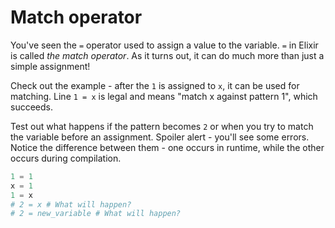 
# Match operator

You've seen the `=` operator used to assign a value to the variable.
`=` in Elixir is called _the match operator_.
As it turns out, it can do much more than just a simple assignment!

Check out the example - after the `1` is assigned to `x`, it can be used for matching.
Line `1 = x` is legal and means "match x against pattern 1", which succeeds.

Test out what happens if the pattern becomes `2` or when you try to match the variable before an assignment.
Spoiler alert - you'll see some errors. Notice the difference between them - one occurs in runtime,
while the other occurs during compilation.

<EditorCode>

```elixir
1 = 1
x = 1
1 = x
# 2 = x # What will happen?
# 2 = new_variable # What will happen?
```

</EditorCode>
